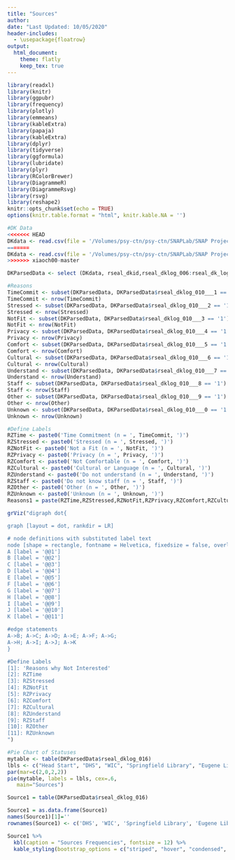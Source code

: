 ```yaml
---
title: "Sources"
author: 
date: "Last Updated: 10/05/2020"
header-includes:
  - \usepackage{floatrow}
output: 
  html_document:
    theme: flatly
    keep_tex: true
---
```

```r

library(readxl)
library(knitr)
library(ggpubr)
library(frequency)
library(plotly)
library(emmeans)
library(kableExtra)
library(papaja)
library(kableExtra)
library(dplyr)
library(tidyverse)
library(ggformula)
library(lubridate)
library(plyr)
library(RColorBrewer)
library(DiagrammeR)
library(DiagrammeRsvg)
library(rsvg)
library(reshape2)
knitr::opts_chunk$set(echo = TRUE)
options(knitr.table.format = "html", knitr.kable.NA = '') 
```

```r
#DK Data
<<<<<<< HEAD
DKdata <- read.csv(file = '/Volumes/psy-ctn/psy-ctn/SNAPLab/SNAP Projects/SEAL/00_rSEAL/02_rSEAL_Data/PreStudy/DK_Log/Raw_Data/DKLog_rSEAL_12OCT2020.csv')
=======
DKdata <- read.csv(file = '/Volumes/psy-ctn/psy-ctn/SNAPLab/SNAP Projects/SEAL/00_rSEAL/02_rSEAL_Data/PreStudy/DK_Log/RSEALDKLOG_05OCTDATA.csv')
>>>>>>> xiaoch00-master

DKParsedData <- select (DKdata, rseal_dkid,rseal_dklog_006:rseal_dk_log_complete )

```

```r

#Reasons
TimeCommit <- subset(DKParsedData, DKParsedData$rseal_dklog_010___1 == '1')
TimeCommit <- nrow(TimeCommit)
Stressed <- subset(DKParsedData, DKParsedData$rseal_dklog_010___2 == '1')
Stressed <- nrow(Stressed)
NotFit <- subset(DKParsedData, DKParsedData$rseal_dklog_010___3 == '1')
NotFit <- nrow(NotFit)
Privacy <- subset(DKParsedData, DKParsedData$rseal_dklog_010___4 == '1')
Privacy <- nrow(Privacy)
Comfort <- subset(DKParsedData, DKParsedData$rseal_dklog_010___5 == '1')
Comfort <- nrow(Comfort)
Cultural <- subset(DKParsedData, DKParsedData$rseal_dklog_010___6 == '1')
Cultural <- nrow(Cultural)
Understand <- subset(DKParsedData, DKParsedData$rseal_dklog_010___7 == '1')
Understand <- nrow(Understand)
Staff <- subset(DKParsedData, DKParsedData$rseal_dklog_010___8 == '1')
Staff <- nrow(Staff)
Other <- subset(DKParsedData, DKParsedData$rseal_dklog_010___9 == '1')
Other <- nrow(Other)
Unknown <- subset(DKParsedData, DKParsedData$rseal_dklog_010___0 == '1')
Unknown <- nrow(Unknown)

#Define Labels
RZTime <- paste0('Time Commitment (n = ', TimeCommit, ')')
RZStressed <- paste0('Stressed (n = ', Stressed, ')')
RZNotFit <- paste0('Not a Fit (n = ', NotFit, ')')
RZPrivacy <- paste0('Privacy (n = ', Privacy, ')')
RZComfort <- paste0('Not Comfortable (n = ', Comfort, ')')
RZCultural <- paste0('Cultural or Language (n = ', Cultural, ')')
RZUnderstand <- paste0('Do not understand (n = ', Understand, ')')
RZStaff <- paste0('Do not know staff (n = ', Staff, ')')
RZOther <- paste0('Other (n = ', Other, ')')
RZUnknown <- paste0('Unknown (n = ', Unknown, ')')
Reasons1 = paste(RZTime,RZStressed,RZNotFit,RZPrivacy,RZComfort,RZCultural,RZUnderstand,RZStaff,RZOther,RZUnknown, sep="\n")

grViz("digraph dot{

graph [layout = dot, rankdir = LR]

# node definitions with substituted label text
node [shape = rectangle, fontname = Helvetica, fixedsize = false, overlap= false, fontname = Helvetica, fontsize = 30]
A [label = '@@1']
B [label = '@@2']
C [label = '@@3']
D [label = '@@4']
E [label = '@@5']
F [label = '@@6']
G [label = '@@7']
H [label = '@@8']
I [label = '@@9']
J [label = '@@10']
K [label = '@@11']

#edge statements
A->B; A->C; A->D; A->E; A->F; A->G;
A->H; A->I; A->J; A->K
}

#Define Labels
[1]: 'Reasons why Not Interested'
[2]: RZTime
[3]: RZStressed
[4]: RZNotFit
[5]: RZPrivacy
[6]: RZComfort
[7]: RZCultural
[8]: RZUnderstand
[9]: RZStaff
[10]: RZOther
[11]: RZUnknown
")

```

```r

#Pie Chart of Statuses
mytable <- table(DKParsedData$rseal_dklog_016)
lbls <- c("Head Start", "DHS", "WIC", "Springfield Library", "Eugene Library", "EC Cares","Centro","Facebook","Craigslist","Word of Mouth", "Staff Member","Other")
par(mar=c(2,0,2,2))
pie(mytable, labels = lbls, cex=.6,
   main="Sources")

```

```r

Source1 = table(DKParsedData$rseal_dklog_016)

Source1 = as.data.frame(Source1)
names(Source1)[1]=''
rownames(Source1) <- c('DHS', 'WIC', 'Springfield Library', 'Eugene Library', 'EC Cares', 'Centro')

Source1 %>%
  kbl(caption = "Sources Frequencies", fontsize = 12) %>%
  kable_styling(bootstrap_options = c("striped", "hover", "condensed", "responsive"))
```
